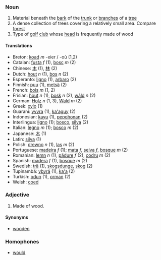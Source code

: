 ===Noun===
#Material beneath the [[bark]] of the [[trunk]] or [[branches]] of a [[tree]]
#A dense collection of trees covering a relatively small area.  Compare [[forest]]
#Type of [[golf]] [[club]] whose [[head]] is frequently made of wood

====Translations====
*Breton: [[koad]] ''m'' -eier / -où (1,2)
*Catalan: [[fusta]] ''f'' (1), [[bosc]] ''m'' (2)
*Chinese: [[木]] (1), [[林]] (2)
*Dutch: [[hout]] ''n'' (1), [[bos]] ''n'' (2)
*Esperanto: [[ligno]] (1), [[arbaro]] (2)
*Finnish: [[puu]] (1), [[metsä]] (2)
*French: [[bois]] ''m'' (1, 2)
*Frisian: [[hout]] ''n'' (1), [[bosk]] ''n'' (2), [[wâld]] ''n'' (2)
*German: [[Holz]] ''n'' (1, 3), [[Wald]] ''m'' (2)
*Greek: [[xylo]] (1)
*Guarani: [[yvyra]] (1), [[ka'aguy]] (2)
*Indonesian: [[kayu]] (1), [[pohon|pepohonan]] (2)
*Interlingua: [[ligno]] (1); [[bosco]], [[silva]] (2)
*Italian: [[legno]] ''m'' (1); [[bosco]] ''m'' (2)
*Japanese: [[木]] (1)
*Latin: [[silva]] (1)
*Polish: [[drewno]] ''n'' (1), [[las]] ''m'' (2)
*Portuguese: [[madeira]] ''f'' (1); [[mata]] ''f'', [[selva]] ''f'', [[bosque]] ''m'' (2)
*Romanian: [[lemn]] ''n'' (1), [[pădure]] ''f'' (2), [[codru]] ''m'' (2)
*Spanish: [[madera]] ''f'' (1), [[bosque]] ''m'' (2)
*Swedish: [[trä]] (1), [[skogsdunge]], [[skog]] (2)
*Tupinambá: [[ybyrá]] (1), [[ka'a]] (2)
*Turkish: [[odun]] (1), [[orman]] (2)
*Welsh: [[coed]]

===Adjective===

#Made of wood.

====Synonyms====
*[[wooden]]

===Homophones===
*[[would]]